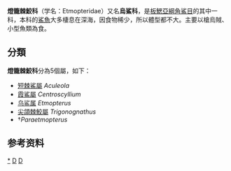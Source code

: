 {{Automatic Taxobox
| taxon = Etmopteridae
| image = 
| image_caption = 
| authority = Fowler, 1934
}}

'''燈籠棘鮫科'''（学名：Etmopteridae）又名'''烏鯊科'''，是[[板鰓亞綱|板鰓亞綱]][[角鯊目|角鯊目]]的其中一科，本科的[[鯊魚|鯊魚]]大多棲息在深海，因食物稀少，所以體型都不大。主要以槍烏賊、小型魚類為食。

==分類==
'''燈籠棘鮫科'''分為5個屬，如下：
* [[短棘鯊屬|短棘鯊屬]] ''Aculeola''
* [[霞鯊屬|霞鯊屬]] ''Centroscyllium''
* [[乌鲨属|乌鲨属]] ''Etmopterus''
* [[尖頜棘鮫屬|尖頜棘鮫屬]] ''Trigonognathus''
* †''Paraetmopterus''
== 参考资料 ==
{{reflist}}

{{Taxonbar|from=Q720466}}

[[Category:燈籠棘鮫科|*]]
[[Category:_1934年描述的分类群|D]]
[[Category:_角鯊目|D]]